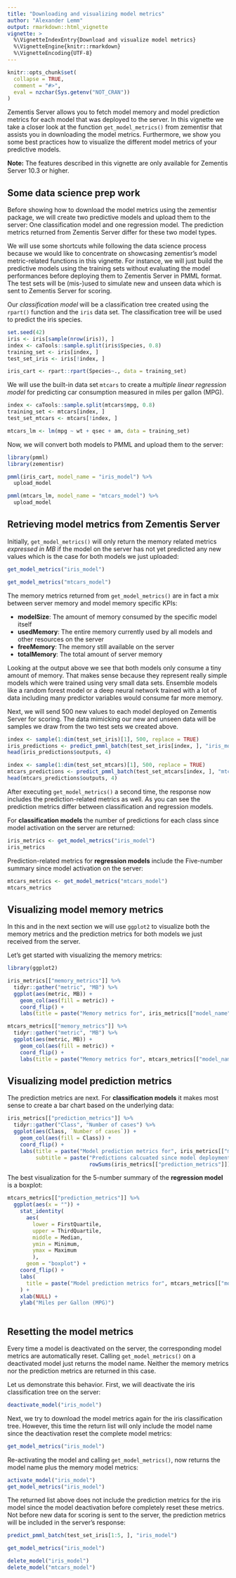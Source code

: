 ```yaml
---
title: "Downloading and visualizing model metrics"
author: "Alexander Lemm"
output: rmarkdown::html_vignette
vignette: >
  %\VignetteIndexEntry{Download and visualize model metrics}
  %\VignetteEngine{knitr::rmarkdown}
  %\VignetteEncoding{UTF-8}
---
```


```r
knitr::opts_chunk$set(
  collapse = TRUE,
  comment = "#>",
  eval = nzchar(Sys.getenv("NOT_CRAN"))
)
```

Zementis Server allows you to fetch model memory and model prediction metrics for each  model that was deployed to the server. In this vignette we take a closer look at the function `get_model_metrics()` from zementisr that assists you in downloading the model metrics. Furthermore, we show you some best practices how to visualize the different model metrics of your predictive models. 

__Note:__ The features described in this vignette are only available for Zementis Server 10.3 or higher.

## Some data science prep work

Before showing how to download the model metrics using the zementisr package, we will create two predictive models and upload them to the server: One classification model and one regression model. The prediction metrics returned from Zementis Server differ for these two model types. 

We will use some shortcuts while following the data science process because we would like to concentrate on showcasing zementisr's model metric-related functions in this vignette. For instance, we will just build the predictive models using the training sets without evaluating the model performances before deploying them to Zementis Server in PMML format. The test sets will be (mis-)used to simulate new and unseen data which is sent to Zementis Server for scoring.

Our _classification model_ will be a classification tree created using the `rpart()` function and the `iris` data set. The classification tree will be used to predict the iris species. 

```r
set.seed(42)
iris <- iris[sample(nrow(iris)), ]
index <- caTools::sample.split(iris$Species, 0.8)
training_set <- iris[index, ]
test_set_iris <- iris[!index, ]

iris_cart <- rpart::rpart(Species~., data = training_set)
```

We will use the built-in data set `mtcars` to create a _multiple linear regression model_ for predicting car consumption measured in miles per gallon (MPG).

```r
index <- caTools::sample.split(mtcars$mpg, 0.8)
training_set <- mtcars[index, ]
test_set_mtcars <- mtcars[!index, ]

mtcars_lm <- lm(mpg ~ wt + qsec + am, data = training_set)
```

Now, we will convert both models to PMML and upload them to the server:

```r
library(pmml)
library(zementisr)

pmml(iris_cart, model_name = "iris_model") %>%
  upload_model

pmml(mtcars_lm, model_name = "mtcars_model") %>%
  upload_model
```

## Retrieving model metrics from Zementis Server

Initially, `get_model_metrics()` will only return the memory related metrics _expressed in MB_ if the model on the server has not yet predicted any new values which is the case for both models we just uploaded:

```r
get_model_metrics("iris_model")

get_model_metrics("mtcars_model")
```

The memory metrics returned from `get_model_metrics()` are in fact a mix between server memory and model memory specific KPIs:

* __modelSize__: The amount of memory consumed by the specific model itself
* __usedMemory__: The entire memory currently used by all models and other resources on the server
* __freeMemory__: The memory still available on the server
* __totalMemory__: The total amount of server memory 

Looking at the output above we see that both models only consume a tiny amount of memory. That makes sense because they represent really simple models which were trained using very small data sets. Ensemble models like a random forest model or a deep neural network trained with a lot of data including many predictor variables would consume far more memory.

Next, we will send 500 new values to each model deployed on Zementis Server for scoring. The data mimicking our new and unseen data will be samples we draw from the two test sets we created above.  

```r
index <- sample(1:dim(test_set_iris)[1], 500, replace = TRUE)
iris_predictions <- predict_pmml_batch(test_set_iris[index, ], "iris_model")
head(iris_predictions$outputs, 4)

index <- sample(1:dim(test_set_mtcars)[1], 500, replace = TRUE)
mtcars_predictions <- predict_pmml_batch(test_set_mtcars[index, ], "mtcars_model")
head(mtcars_predictions$outputs, 4)
```


After executing `get_model_metrics()` a second time, the response now includes the prediction-related metrics as well. As you can see the prediction metrics differ between classification and regression models.

For __classification models__ the number of predictions for each class since model activation on the server are returned:

```r
iris_metrics <- get_model_metrics("iris_model")
iris_metrics
```
Prediction-related metrics for __regression models__ include the Five-number summary since model activation on the server:

```r
mtcars_metrics <- get_model_metrics("mtcars_model")
mtcars_metrics
```


## Visualizing model memory metrics

In this and in the next section we will use `ggplot2` to visualize both the memory metrics and the prediction metrics for both models we just received from the server.

Let's get started with visualizing the memory metrics:

```r
library(ggplot2)

iris_metrics[["memory_metrics"]] %>% 
  tidyr::gather("metric", "MB") %>% 
  ggplot(aes(metric, MB)) + 
    geom_col(aes(fill = metric)) + 
    coord_flip() + 
    labs(title = paste("Memory metrics for", iris_metrics[["model_name"]]))
```

```r
mtcars_metrics[["memory_metrics"]] %>% 
  tidyr::gather("metric", "MB") %>% 
  ggplot(aes(metric, MB)) + 
    geom_col(aes(fill = metric)) + 
    coord_flip() + 
    labs(title = paste("Memory metrics for", mtcars_metrics[["model_name"]]))
```


## Visualizing model prediction metrics 

The prediction metrics are next. For __classification models__ it makes most sense to create a bar chart based on the underlying data:

```r
iris_metrics[["prediction_metrics"]] %>% 
  tidyr::gather("Class", "Number of cases") %>% 
  ggplot(aes(Class, `Number of cases`)) + 
    geom_col(aes(fill = Class)) + 
    coord_flip() + 
    labs(title = paste("Model prediction metrics for", iris_metrics[["model_name"]]),
         subtitle = paste("Predictions calcuated since model deployment:",
                          rowSums(iris_metrics[["prediction_metrics"]])))
```

The best visualization for the 5-number summary of the __regression model__ is a boxplot:

```r
mtcars_metrics[["prediction_metrics"]] %>%
  ggplot(aes(x = "")) +
    stat_identity(
      aes(
        lower = FirstQuartile,
        upper = ThirdQuartile,
        middle = Median,
        ymin = Minimum,
        ymax = Maximum
        ),
      geom = "boxplot") +
    coord_flip() +
    labs(
      title = paste("Model prediction metrics for", mtcars_metrics[["model_name"]])
    ) +
    xlab(NULL) +
    ylab("Miles per Gallon (MPG)")
    
```

## Resetting the model metrics

Every time a model is deactivated on the server, the corresponding model metrics are automatically reset. Calling `get_model_metrics()` on a deactivated model  just returns the model name. Neither the memory metrics nor the prediction metrics are returned in this case.

Let us demonstrate this behavior. First, we will deactivate the iris classification tree on the server:

```r
deactivate_model("iris_model")
```

Next, we try to download the model metrics again for the iris classification tree. However, this time the return list will only include the model name since the deactivation reset the complete model metrics:

```r
get_model_metrics("iris_model")
```

Re-activating the model and calling `get_model_metrics()`, now returns the model name plus the memory model metrics:

```r
activate_model("iris_model")
get_model_metrics("iris_model")
```

The returned list above does not include the prediction metrics for the iris model since the model deactivation before completely reset these metrics. Not before new data for scoring is sent to the server, the prediction metrics will be included in the server's response:

```r
predict_pmml_batch(test_set_iris[1:5, ], "iris_model")
```

```r
get_model_metrics("iris_model")
```

```r
delete_model("iris_model")
delete_model("mtcars_model")
```




